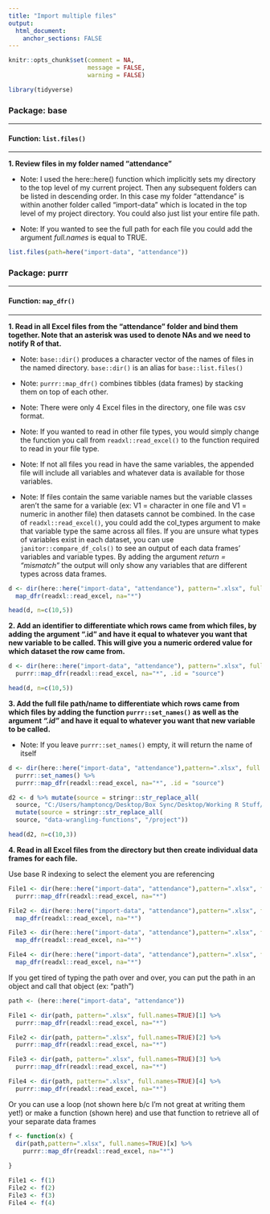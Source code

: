 ```yaml
---
title: "Import multiple files"
output: 
  html_document:
    anchor_sections: FALSE
---
```


```r
knitr::opts_chunk$set(comment = NA,
                      message = FALSE,
                      warning = FALSE)

library(tidyverse)

```


### Package: base

---

#### Function: `list.files()`

---

**1\. Review files in my folder named "attendance"**

* Note: I used the here::here() function which implicitly sets my directory to the top level of my current project. Then any subsequent folders can be listed in descending order. In this case my folder "attendance" is within another folder called "import-data" which is located in the top level of my project directory. You could also just list your entire file path.

* Note: If you wanted to see the full path for each file you could add the argument *full.names* is equal to TRUE.

```r

list.files(path=here("import-data", "attendance"))

```

### Package: purrr

---

#### Function: `map_dfr()`

---


**1\. Read in all Excel files from the "attendance" folder and bind them together. Note that an asterisk was used to denote NAs and we need to notify R of that.**

* Note: `base::dir()` produces a character vector of the names of files in the named directory. `base::dir()` is an alias for `base::list.files()`

* Note: `purrr::map_dfr()` combines tibbles (data frames) by stacking them on top of each other.

* Note: There were only 4 Excel files in the directory, one file was csv format.

* Note: If you wanted to read in other file types, you would simply change the function you call from `readxl::read_excel()` to the function required to read in your file type.

* Note: If not all files you read in have the same variables, the appended file will include all variables and whatever data is available for those variables.

* Note: If files contain the same variable names but the variable classes aren't the same for a variable (ex: V1 = character in one file and V1 = numeric in another file) then datasets cannot be combined. In the case of `readxl::read_excel()`, you could add the col_types argument to make that variable type the same across all files. If you are unsure what types of variables exist in each dataset, you can use `janitor::compare_df_cols()` to see an output of each data frames' variables and variable types. By adding the argument *return = "mismatch"* the output will only show any variables that are different types across data frames.

```r

d <- dir(here::here("import-data", "attendance"), pattern=".xlsx", full.names=TRUE) %>%
  map_dfr(readxl::read_excel, na="*")

head(d, n=c(10,5))

```


**2\. Add an identifier to differentiate which rows came from which files, by adding the argument ".id" and have it equal to whatever you want that new variable to be called. This will give you a numeric ordered value for which dataset the row came from.**

```r

d <- dir(here::here("import-data", "attendance"), pattern=".xlsx", full.names=TRUE) %>%
  purrr::map_dfr(readxl::read_excel, na="*", .id = "source")

head(d, n=c(10,5))

```


**3\. Add the full file path/name to differentiate which rows came from which files by adding the function `purrr::set_names()` as well as the argument *".id"* and have it equal to whatever you want that new variable to be called.**

* Note: If you leave `purrr::set_names()` empty, it will return the name of itself

```r

d <- dir(here::here("import-data", "attendance"),pattern=".xlsx", full.names=TRUE) %>%
  purrr::set_names() %>%
  purrr::map_dfr(readxl::read_excel, na="*", .id = "source")

```

```r

d2 <- d %>% mutate(source = stringr::str_replace_all(
  source, "C:/Users/hamptoncg/Desktop/Box Sync/Desktop/Working R Stuff/", "")) %>%
  mutate(source = stringr::str_replace_all(
  source, "data-wrangling-functions", "/project"))

head(d2, n=c(10,3))


```


**4\. Read in all Excel files from the directory but then create individual data frames for each file.**

Use base R indexing to select the element you are referencing

```r

File1 <- dir(here::here("import-data", "attendance"),pattern=".xlsx", full.names=TRUE)[1] %>%
  purrr::map_dfr(readxl::read_excel, na="*")

File2 <- dir(here::here("import-data", "attendance"),pattern=".xlsx", full.names=TRUE)[2] %>%
  map_dfr(readxl::read_excel, na="*")

File3 <- dir(here::here("import-data", "attendance"),pattern=".xlsx", full.names=TRUE)[3] %>%
  map_dfr(readxl::read_excel, na="*")

File4 <- dir(here::here("import-data", "attendance"),pattern=".xlsx", full.names=TRUE)[4] %>%
  map_dfr(readxl::read_excel, na="*")


```

If you get tired of typing the path over and over, you can put the path in an object and call that object (ex: "path")

```r

path <- (here::here("import-data", "attendance"))

File1 <- dir(path, pattern=".xlsx", full.names=TRUE)[1] %>%
  purrr::map_dfr(readxl::read_excel, na="*")

File2 <- dir(path, pattern=".xlsx", full.names=TRUE)[2] %>%
  purrr::map_dfr(readxl::read_excel, na="*")

File3 <- dir(path, pattern=".xlsx", full.names=TRUE)[3] %>%
  purrr::map_dfr(readxl::read_excel, na="*")

File4 <- dir(path, pattern=".xlsx", full.names=TRUE)[4] %>%
  purrr::map_dfr(readxl::read_excel, na="*")

```

Or you can use a loop (not shown here b/c I'm not great at writing them yet!) or make a function (shown here) and use that function to retrieve all of your separate data frames

```r

f <- function(x) {
  dir(path,pattern=".xlsx", full.names=TRUE)[x] %>%
    purrr::map_dfr(readxl::read_excel, na="*")
  
}

File1 <- f(1)
File2 <- f(2)
File3 <- f(3)
File4 <- f(4)

```

